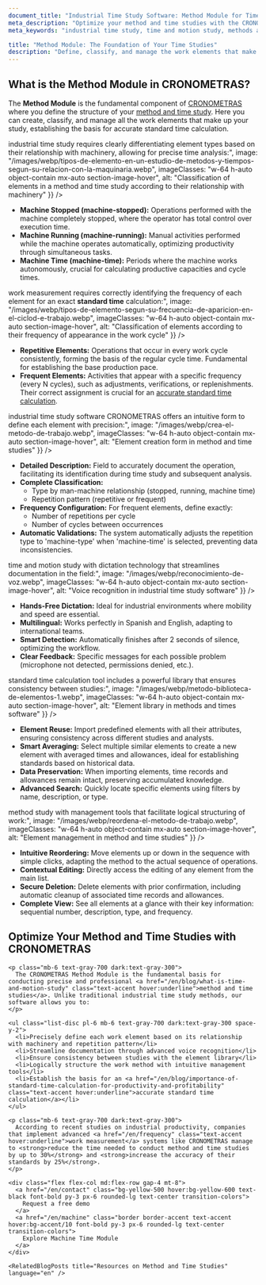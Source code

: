 ```yaml
---
document_title: "Industrial Time Study Software: Method Module for Time Studies and Standard Time Calculation | CRONOMETRAS"
meta_description: "Optimize your method and time studies with the CRONOMETRAS Method module. Define work elements, classify operations, and set frequencies for accurate standard time calculation."
meta_keywords: "industrial time study, time and motion study, methods and times, work measurement, standard time, standard time calculation, methods engineering, industrial time study software, element library, voice recognition, repetitive elements, frequent elements"

title: "Method Module: The Foundation of Your Time Studies"
description: "Define, classify, and manage the work elements that make up your time study for accurate standard time calculation."
---
```


<div class="bg-white dark:bg-gray-800 rounded-lg shadow-lg p-8 mb-12">
  <h2 class="text-2xl font-bold mb-4 text-gray-800 dark:text-white">What is the Method Module in CRONOMETRAS?</h2>

  <p class="mb-6 text-gray-700 dark:text-gray-300">
    The <strong>Method Module</strong> is the fundamental component of <a href="/en/features" class="text-accent hover:underline">CRONOMETRAS</a> where you define the structure of your <a href="/en/blog/what-is-time-and-motion-study" class="text-accent hover:underline">method and time study</a>. Here you can create, classify, and manage all the work elements that make up your study, establishing the basis for accurate standard time calculation.
  </p>
</div>

<Section
  section={{
    title: "Classification of Elements by Man-Machine Relationship",
    content: "Modern <strong>industrial time study</strong> requires clearly differentiating element types based on their relationship with machinery, allowing for precise time analysis:",
    image: "/images/webp/tipos-de-elemento-en-un-estudio-de-metodos-y-tiempos-segun-su-relacion-con-la-maquinaria.webp",
    imageClasses: "w-64 h-auto object-contain mx-auto section-image-hover",
    alt: "Classification of elements in a method and time study according to their relationship with machinery"
  }}
/>

* **Machine Stopped (machine-stopped):** Operations performed with the machine completely stopped, where the operator has total control over execution time.
* **Machine Running (machine-running):** Manual activities performed while the machine operates automatically, optimizing productivity through simultaneous tasks.
* **Machine Time (machine-time):** Periods where the machine works autonomously, crucial for calculating productive capacities and cycle times.

<Section
  section={{
    title: "Classification by Repetition Pattern for Accurate Time Studies",
    content: "Effective <strong>work measurement</strong> requires correctly identifying the frequency of each element for an exact <strong>standard time</strong> calculation:",
    image: "/images/webp/tipos-de-elemento-segun-su-frecuencia-de-aparicion-en-el-ciclod-e-trabajo.webp",
    imageClasses: "w-64 h-auto object-contain mx-auto section-image-hover",
    alt: "Classification of elements according to their frequency of appearance in the work cycle"
  }}
/>

* **Repetitive Elements:** Operations that occur in every work cycle consistently, forming the basis of the regular cycle time. Fundamental for establishing the base production pace.
* **Frequent Elements:** Activities that appear with a specific frequency (every N cycles), such as adjustments, verifications, or replenishments. Their correct assignment is crucial for an <a href="/en/blog/importance-of-standard-time-calculation-for-productivity-and-profitability" class="text-accent hover:underline">accurate standard time calculation</a>.

<Section
  section={{
    title: "Creation and Editing of Work Elements",
    content: "The <strong>industrial time study software</strong> CRONOMETRAS offers an intuitive form to define each element with precision:",
    image: "/images/webp/crea-el-metodo-de-trabajo.webp",
    imageClasses: "w-64 h-auto object-contain mx-auto section-image-hover",
    alt: "Element creation form in method and time studies"
  }}
/>

* **Detailed Description:** Field to accurately document the operation, facilitating its identification during time study and subsequent analysis.
* **Complete Classification:**
  * Type by man-machine relationship (stopped, running, machine time)
  * Repetition pattern (repetitive or frequent)
* **Frequency Configuration:** For frequent elements, define exactly:
  * Number of repetitions per cycle
  * Number of cycles between occurrences
* **Automatic Validations:** The system automatically adjusts the repetition type to 'machine-type' when 'machine-time' is selected, preventing data inconsistencies.

<Section
  section={{
    title: "Voice Recognition for Efficient Time Studies",
    content: "Optimize your <strong>time and motion study</strong> with dictation technology that streamlines documentation in the field:",
    image: "/images/webp/reconocimiento-de-voz.webp",
    imageClasses: "w-64 h-auto object-contain mx-auto section-image-hover",
    alt: "Voice recognition in industrial time study software"
  }}
/>

* **Hands-Free Dictation:** Ideal for industrial environments where mobility and speed are essential.
* **Multilingual:** Works perfectly in Spanish and English, adapting to international teams.
* **Smart Detection:** Automatically finishes after 2 seconds of silence, optimizing the workflow.
* **Clear Feedback:** Specific messages for each possible problem (microphone not detected, permissions denied, etc.).

<Section
  section={{
    title: "Element Library: Standardization and Consistency",
    content: "The <strong>standard time calculation tool</strong> includes a powerful library that ensures consistency between studies:",
    image: "/images/webp/metodo-biblioteca-de-elementos-1.webp",
    imageClasses: "w-64 h-auto object-contain mx-auto section-image-hover",
    alt: "Element library in methods and times software"
  }}
/>

* **Element Reuse:** Import predefined elements with all their attributes, ensuring consistency across different studies and analysts.
* **Smart Averaging:** Select multiple similar elements to create a new element with averaged times and allowances, ideal for establishing standards based on historical data.
* **Data Preservation:** When importing elements, time records and allowances remain intact, preserving accumulated knowledge.
* **Advanced Search:** Quickly locate specific elements using filters by name, description, or type.

<Section
  section={{
    title: "Advanced Work Method Management",
    content: "Organize your <strong>method study</strong> with management tools that facilitate logical structuring of work:",
    image: "/images/webp/reordena-el-metodo-de-trabajo.webp",
    imageClasses: "w-64 h-auto object-contain mx-auto section-image-hover",
    alt: "Element management in method and time studies"
  }}
/>

* **Intuitive Reordering:** Move elements up or down in the sequence with simple clicks, adapting the method to the actual sequence of operations.
* **Contextual Editing:** Directly access the editing of any element from the main list.
* **Secure Deletion:** Delete elements with prior confirmation, including automatic cleanup of associated time records and allowances.
* **Complete View:** See all elements at a glance with their key information: sequential number, description, type, and frequency.

<div class="container mx-auto my-12 px-4">
  <div class="bg-white dark:bg-gray-800 rounded-lg shadow-lg p-8">
    <h2 class="text-2xl font-bold mb-6 text-gray-800 dark:text-white">Optimize Your Method and Time Studies with CRONOMETRAS</h2>

    <p class="mb-6 text-gray-700 dark:text-gray-300">
      The CRONOMETRAS Method Module is the fundamental basis for conducting precise and professional <a href="/en/blog/what-is-time-and-motion-study" class="text-accent hover:underline">method and time studies</a>. Unlike traditional industrial time study methods, our software allows you to:
    </p>

    <ul class="list-disc pl-6 mb-6 text-gray-700 dark:text-gray-300 space-y-2">
      <li>Precisely define each work element based on its relationship with machinery and repetition pattern</li>
      <li>Streamline documentation through advanced voice recognition</li>
      <li>Ensure consistency between studies with the element library</li>
      <li>Logically structure the work method with intuitive management tools</li>
      <li>Establish the basis for an <a href="/en/blog/importance-of-standard-time-calculation-for-productivity-and-profitability" class="text-accent hover:underline">accurate standard time calculation</a></li>
    </ul>

    <p class="mb-6 text-gray-700 dark:text-gray-300">
      According to recent studies on industrial productivity, companies that implement advanced <a href="/en/frequency" class="text-accent hover:underline">work measurement</a> systems like CRONOMETRAS manage to <strong>reduce the time needed to conduct method and time studies by up to 30%</strong> and <strong>increase the accuracy of their standards by 25%</strong>.
    </p>

    <div class="flex flex-col md:flex-row gap-4 mt-8">
      <a href="/en/contact" class="bg-yellow-500 hover:bg-yellow-600 text-black font-bold py-3 px-6 rounded-lg text-center transition-colors">
        Request a free demo
      </a>
      <a href="/en/machine" class="border border-accent text-accent hover:bg-accent/10 font-bold py-3 px-6 rounded-lg text-center transition-colors">
        Explore Machine Time Module
      </a>
    </div>

    <RelatedBlogPosts title="Resources on Method and Time Studies" language="en" />
  </div>
</div>